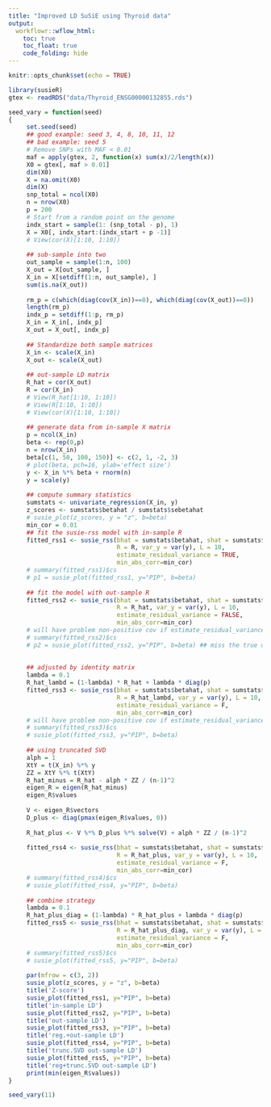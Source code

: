 ```yaml
---
title: "Improved LD SuSiE using Thyroid data"
output:
  workflowr::wflow_html:
    toc: true
    toc_float: true
    code_folding: hide
---
```


```r
knitr::opts_chunk$set(echo = TRUE)
```
```r
library(susieR)
gtex <- readRDS("data/Thyroid_ENSG00000132855.rds")
```

```r
seed_vary = function(seed)
{
     set.seed(seed)
     ## good example: seed 3, 4, 8, 10, 11, 12
     ## bad example: seed 5
     # Remove SNPs with MAF < 0.01
     maf = apply(gtex, 2, function(x) sum(x)/2/length(x))
     X0 = gtex[, maf > 0.01]
     dim(X0)
     X = na.omit(X0)
     dim(X)
     snp_total = ncol(X0)
     n = nrow(X0)
     p = 200
     # Start from a random point on the genome
     indx_start = sample(1: (snp_total - p), 1)
     X = X0[, indx_start:(indx_start + p -1)]
     # View(cor(X)[1:10, 1:10])
     
     ## sub-sample into two
     out_sample = sample(1:n, 100)
     X_out = X[out_sample, ]
     X_in = X[setdiff(1:n, out_sample), ]
     sum(is.na(X_out))
     
     rm_p = c(which(diag(cov(X_in))==0), which(diag(cov(X_out))==0))
     length(rm_p)
     indx_p = setdiff(1:p, rm_p)
     X_in = X_in[, indx_p]
     X_out = X_out[, indx_p]
     
     ## Standardize both sample matrices
     X_in <- scale(X_in)
     X_out <- scale(X_out)
     
     ## out-sample LD matrix
     R_hat = cor(X_out)
     R = cor(X_in)
     # View(R_hat[1:10, 1:10])
     # View(R[1:10, 1:10])
     # View(cor(X)[1:10, 1:10])
     
     ## generate data from in-sample X matrix
     p = ncol(X_in)
     beta <- rep(0,p)
     n = nrow(X_in)
     beta[c(1, 50, 100, 150)] <- c(2, 1, -2, 3)
     # plot(beta, pch=16, ylab='effect size')
     y <- X_in %*% beta + rnorm(n)
     y = scale(y)
     
     ## compute summary statistics 
     sumstats <- univariate_regression(X_in, y)
     z_scores <- sumstats$betahat / sumstats$sebetahat
     # susie_plot(z_scores, y = "z", b=beta)
     min_cor = 0.01
     ## fit the susie-rss model with in-sample R
     fitted_rss1 <- susie_rss(bhat = sumstats$betahat, shat = sumstats$sebetahat, n = n, 
                              R = R, var_y = var(y), L = 10,
                              estimate_residual_variance = TRUE,
                              min_abs_corr=min_cor)
     # summary(fitted_rss1)$cs
     # p1 = susie_plot(fitted_rss1, y="PIP", b=beta)
     
     ## fit the model with out-sample R
     fitted_rss2 <- susie_rss(bhat = sumstats$betahat, shat = sumstats$sebetahat, n = n, 
                              R = R_hat, var_y = var(y), L = 10,
                              estimate_residual_variance = FALSE,
                              min_abs_corr=min_cor)
     # will have problem non-positive cov if estimate_residual_variance = TRUE
     # summary(fitted_rss2)$cs
     # p2 = susie_plot(fitted_rss2, y="PIP", b=beta) ## miss the true or does not run
     
     
     ## adjusted by identity matrix
     lambda = 0.1
     R_hat_lambd = (1-lambda) * R_hat + lambda * diag(p)
     fitted_rss3 <- susie_rss(bhat = sumstats$betahat, shat = sumstats$sebetahat, n = n, 
                              R = R_hat_lambd, var_y = var(y), L = 10,
                              estimate_residual_variance = F,
                              min_abs_corr=min_cor)
     # will have problem non-positive cov if estimate_residual_variance = TRUE
     # summary(fitted_rss3)$cs
     # susie_plot(fitted_rss3, y="PIP", b=beta) 
     
     ## using truncated SVD
     alph = 1
     XtY = t(X_in) %*% y
     ZZ = XtY %*% t(XtY) 
     R_hat_minus = R_hat - alph * ZZ / (n-1)^2
     eigen_R = eigen(R_hat_minus)
     eigen_R$values
     
     V <- eigen_R$vectors
     D_plus <- diag(pmax(eigen_R$values, 0))
     
     R_hat_plus <- V %*% D_plus %*% solve(V) + alph * ZZ / (n-1)^2
     
     fitted_rss4 <- susie_rss(bhat = sumstats$betahat, shat = sumstats$sebetahat, n = n, 
                              R = R_hat_plus, var_y = var(y), L = 10,
                              estimate_residual_variance = F,
                              min_abs_corr=min_cor)
     # summary(fitted_rss4)$cs
     # susie_plot(fitted_rss4, y="PIP", b=beta)
     
     ## combine strategy
     lambda = 0.1
     R_hat_plus_diag = (1-lambda) * R_hat_plus + lambda * diag(p)
     fitted_rss5 <- susie_rss(bhat = sumstats$betahat, shat = sumstats$sebetahat, n = n, 
                              R = R_hat_plus_diag, var_y = var(y), L = 10,
                              estimate_residual_variance = F,
                              min_abs_corr=min_cor)
     # summary(fitted_rss5)$cs
     # susie_plot(fitted_rss5, y="PIP", b=beta)
     
     par(mfrow = c(3, 2))
     susie_plot(z_scores, y = "z", b=beta)
     title('Z-score')
     susie_plot(fitted_rss1, y="PIP", b=beta)
     title('in-sample LD')
     susie_plot(fitted_rss2, y="PIP", b=beta)
     title('out-sample LD')
     susie_plot(fitted_rss3, y="PIP", b=beta)
     title('reg.+out-sample LD')
     susie_plot(fitted_rss4, y="PIP", b=beta)
     title('trunc.SVD out-sample LD')
     susie_plot(fitted_rss5, y="PIP", b=beta)
     title('reg+trunc.SVD out-sample LD')
     print(min(eigen_R$values))
}

```

```r
seed_vary(11)
```